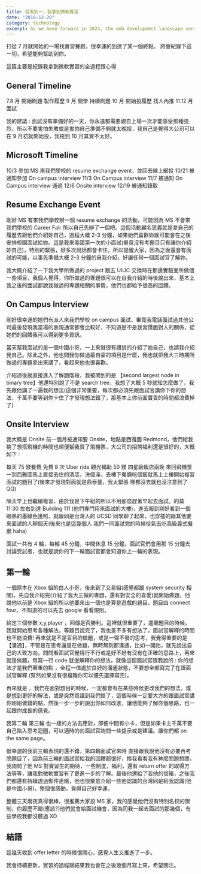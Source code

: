 ```yaml
---
title: 從零到一，我拿到微軟實習
date: "2018-12-20"
category: technology
excerpt: As we move forward in 2024, the web development landscape continues to evolve at a rapid pace. Let's explore some of the most exciting trends and technologies.
---
```


打從 7 月就開始的一場找實習賽跑，很幸運的到達了某一個終點。
將會紀錄下這一切，希望能夠幫助到你。

這篇主要是紀錄我拿到微軟實習的全過程跟心得

## General Timeline

7.8 月 開始刷題 製作履歷
9 月 開學 持續刷題
10 月 開始投履歷 找人內推
11.12 月 面試

我的建議 : 面試沒有準備好的一天，你永遠都需要親自上場一次才能感受那種強烈，所以不要害怕失敗或是害怕自己準備不夠就太晚投，我自己是覺得大公司可以在 9 月初就開始投，我拖到 10 月其實不太好。

## Microsoft Timeline

10/3 參加 MS 來我們學校的 resume exchange event，並回去線上網投
10/21 被通知參加 On campus interview
11/3 On Campus interview
11/7 被通知 On Campus interview 通過
12/6 Onsite interview
12/19 被通知錄取

## Resume Exchange Event

剛好 MS 有來我們學校辦一個 resume exchange 的活動，可能因為 MS 不會來我們學校的 Career Fair 所以自己先辦了一個吧。這個活動顧名思義就是拿自己的履歷去跟他們介紹妳自己，過程大概 2-3 分鐘，如果她們喜歡妳就可能會在之後安排校園面試給妳。這是我來美國第一次的小面試(畢竟沒有考題目只有讓你介紹妳自己)，特別的緊張，好多次說話都會卡住，所以提醒大家，因為之後還會有面試的可能，以事先準備大概 2-3 分鐘的自我介紹，好讓任何一個面試官了解妳。

我大概介紹了一下我大學所做過的 project 跟去 UIUC 交換時在那邊實驗室所做個一些項目，我個人覺得，你所做過的專題很可以在自我介紹的時後說出來，基本上我之後的面試都說我做過的專題相關的事情，他們也都給予很高的回饋。

## On Campus Interview

剛好很幸運的她們有派人來我們學校 on campus 面試，畢竟我電話面試過其他公司最後發現我當場的表現通常都會比較好，不知道是不是我習慣面對人的關係，從她們的回饋我可以得到更多資訊。

當天幫我面試的是一個中國小哥，一上來就很有禮貌的介紹了她自己，也請我介紹我自己。除此之外，他也問我你做過最自豪的項目是什麼，我也就把我大三時期所做過的專題拿出來講了，看起來他也很喜歡。

介紹過後就直接進入了解題階段，我被問到的是 【second largest node in binary tree】他還特別說了不是 search tree，我想了大概 5 秒就知怎麼做了，我先跟他講了一遍我的想法(這個非常重要，每次都必須先跟面試官講你下你的想法，千萬不要等到你卡住了才發現想法錯了，那基本上你前面寶貴的時間都浪費掉了)

## Onsite Interview

我大概是 Onsite 前一個月被通知要 Onsite，地點是西雅圖 Redmond，他們給我挑了想搭飛機的時間也順便幫我買了飛機票，大公司的招聘福利還是很好的，大概如下 :

每天 75 鎂餐費
免費 8 次 Uber ride
觀光補助 50 鎂
四星級飯店兩晚
來回飛機票
一到西雅圖馬上直接去住的酒店，洗個澡，去樓下餐廳吃個飯就馬上上樓開始複習面試的題目了(後來才發現對面就是鼎泰豐，我太緊張 哪都沒去就也沒注意到了 QQ)

隔天早上也繼續複習，由於我昰下午組的所以不用那麼趕著早起去面試。約莫 11:30 左右到達 Building 111 (他們專門用來面試的大樓)，進去報到剛好看到一個眼熟的墨綠色護照，就跟同是台灣人的 UCSD 同學聊了起來，也穿插的跟其他要來面試的人聊個天(後來也是這幾個人 我們一同面試完的時候役氣去吃高級義式餐廳 haha)

面試一共有 4 輪，每輪 45 分鐘，中間休息 15 分鐘，面試官們會用那 15 分鐘去討論受試者，也就是說你的下一輪面試官都會知道你上一輪的表現。

## 第一輪

一個原本在 Xbox 組的白人小哥，後來到了交易組(感覺都跟 system security 相關)，先自我介紹完(介紹了我大三做的專題，還有對安全的喜愛)就開始做題，他說他以前是 Xbox 組的所以他要來出一個也是算是遊戲的題目。題目四 connect four，不知道的可以先去 google 看看規則。

給定三個參數 x,y,player ，回傳是否勝利。這裡就很重要了，邊聽題目的時候，我就開始思考各種解法，等題目說完了，我也差不多有想法了，面試官解釋的時間也不能浪費! 再來就是不是盲目的做題，或是一聲不發的思考，我覺得重要的是 【溝通】，不管是在思考還是在做題，無時無刻都溝通，比如一開始，就先說出自己的大致方向，問問看面試官覺得行不行或是好不好有沒有在正確的思路上，再來就是做題，每寫一行 code 就邊解釋你的想法，就像這個面試官跟我說的 : 你的想法才是我們著重的點 ，全程一值處於良好的溝通狀態，不要想全部寫完了在跟面試官解釋 (幫然如果沒有很複雜你可以優先選擇寫完)。

再來就是 ，我們在面對題目的時候，一定都會有在某些時候更改我們的想法，或是想到更好的解法，或是突然意識到我們錯了，這個時候一定要大方的跟面試官講你剛剛做錯的點，然後一步一步的說出你如何改進，讓他能夠了解你個思路，也一起跟你成長的感覺。

我第二輪 第三輪 也一樣的方法去應對，即便中間有小卡，但是如果卡主千萬不要自己陷入思考迴圈，可以適時的向面試官詢問一些提示或是建議。讓你們都 on the same page。

很幸運的我前三輪表現的還不錯，第四輪面試官來時 直接跟我說他沒有必要再考問題目了，因為前三輪的面試官給我的回饋都很好，換我看看我有神麼問題想問，我詢問了他 MS 對實習生的期待，一些制度，福利，還有 return offer 的取得方法等等，讓我對微軟實習有了更進一步的了解。最後他還給了我他的信箱，之後我們都還有持續透過郵件連絡，他也很樂意介紹一些他認識的台灣同是給我認識(他是中國小哥)，整個很感動，覺得自己好幸運。

整體三天兩夜真得很棒，很推薦大家投 MS 家，我的感覺他們沒有特別名校的限制，你履歷不錯(應該?)他們就會給面試機會，因為同我一起去面試的那幾個，有些學校我都沒聽過 XD

## 結語

這幾天收到 offer letter 的時候很開心，感覺人生又推進了一步。

我會持續更新，實習的過程跟結果我也會在之後幾個月寫上來，希望關注。
